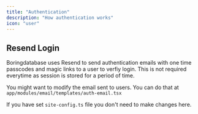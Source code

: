 ```yaml
---
title: "Authentication"
description: "How authentication works"
icon: "user"
---
```


## Resend Login

Boringdatabase uses Resend to send authentication emails with one time passcodes and magic links to a user to verfiy login.
This is not required everytime as session is stored for a period of time.

You might want to modify the email sent to users. You can do that at `app/modules/email/templates/auth-email.tsx`

If you have set `site-config.ts` file you don't need to make changes here.
